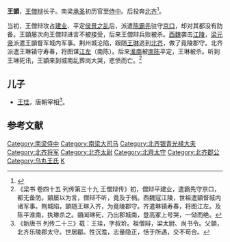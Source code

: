 '''王顗'''，[[王僧辩|王僧辩]]长子。南梁[[承圣|承圣]]初历官至[[侍中|侍中]]。后投奔[[北齐|北齐]]<ref name="a1">{{cite journal en
|quotes =
|last =
|first =
|author =梁克敏
|coauthors =
|date =2016
|year =
|month =
|title =《唐王美畅墓志考略》
|journal =文物春秋
|volume =
|issue =2003年Z1期
|pages =97-104
|publisher =河北博物院
|location =河北省石家庄市
|issn =1003-6555
|pmid =
|doi =
|bibcode =
|oclc =
|id =
|url =http://www.fx361.com/page/2017/0907/2302598.shtml
|language =Zh-hans
|format =
|accessdate =
|laysummary =
|laysource =
|laydate =
|quote =高祖僧辩，梁侍中……曾祖，梁侍中、大司马，北齐银青光禄大夫、平东将军，除太尉，以本官出监沧州乐陵郡太守，永宁郡开国公。重光蝉冕，载袭龟章。内赞政于伦，外班条于邦教。祖，门风茂业……志主曾祖王，为僧辩长子，在梁官至侍中，西魏围攻江陵时，受命都督城内诸军事，城陷之后随王琳投奔北齐。
|archive-date =2020-09-05
|archive-url =https://web.archive.org/web/20200905104550/http://www.fx361.com/page/2017/0907/2302598.shtml
|dead-url =no
}}</ref>。

当初，王僧辩攻占[[建业|建业]]、平定[[侯景之乱|侯景之乱]]后，派遣[[陈霸先|陈霸先]]驻守[[京口|京口]]，却对其都没有防备。王顗屡次向王僧辩进言不被接受，后来王僧辩兵败被杀。[[西魏|西魏]]袭击[[江陵|江陵]]，[[梁元帝|梁元帝]]派遣王顗督军城内军事。荆州城沦陷，跟随[[王琳_(会稽)|王琳]]逃到[[北齐|北齐]]，做了竟陵郡守。北齐派遣王琳镇守寿春，将图谋[[江东|江左]]（南陈）。后来[[淮南地区|淮南]]被[[南陈|南陈]]平定，王琳被杀。听到王琳死讯，王顗来到城南乱葬岗大哭，悲愤而亡。<ref>《梁书 卷四十五 列传第三十九 王僧辩传》初，僧辩平建业，遣霸先守京口，都无备防。顗屡以为言，僧辩不听，竟及于祸。西魏寇江陵，世祖遣顗督城内诸军事。荆城陷，顗随王琳入齐，为竟陵郡守。齐遣琳镇寿春，将图江左。及陈平淮南，执琳杀之。顗闻琳死，乃出郡城南，登高冢上号哭，一恸而绝。</ref>
==儿子==

*[[王珪_(唐朝)|王珪]]，唐朝宰相<ref>《新唐书 列传二十三》载：王珪，字叔玠。祖僧辩，梁太尉、尚书令。父顗，北齐乐陵郡太守。世居郿。性沉澹，志量隐正，恬于所遇，交不苟合。</ref>。

==参考文献==
{{reflist}}

[[Category:南梁侍中|Category:南梁侍中]]
[[Category:南梁大司马|Category:南梁大司马]]
[[Category:北齐银青光禄大夫|Category:北齐银青光禄大夫]]
[[Category:北齐将军|Category:北齐将军]]
[[Category:北齐太尉|Category:北齐太尉]]
[[Category:北齊太守|Category:北齊太守]]
[[Category:北齐郡公|Category:北齐郡公]]
[[Category:乌丸王氏|Category:乌丸王氏]]
[[Category:王姓|K]]